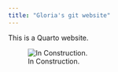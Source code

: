 ```yaml
---
title: "Gloria's git website"
---
```


This is a Quarto website.

![In Construction.](img/construction.png) 

